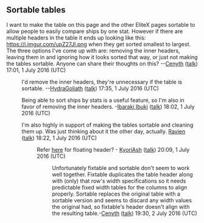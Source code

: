 == Sortable tables ==

I want to make the table on this page and the other EliteX pages sortable to allow people to easily compare ships by one stat. However if there are multiple headers in the table it ends up looking like this: https://i.imgur.com/upZ27JI.png when they get sorted smallest to largest. The three options I've come up with are: removing the inner headers, leaving them in and ignoring how it looks sorted that way, or just not making the tables sortable. Anyone can share their thoughts on this? --[[User:Cenyth|Cenyth]] ([[User talk:Cenyth|talk]]) 17:01, 1 July 2016 (UTC)

:I'd remove the inner headers, they're unnecessary if the table is sortable. --[[User:HydraGoliath|HydraGoliath]] ([[User talk:HydraGoliath|talk]]) 17:35, 1 July 2016 (UTC)

:Being able to sort ships by stats is a useful feature, so I'm also in favor of removing the inner headers. -[[User:IbarakiIbuki|Ibaraki Ibuki]] ([[User talk:IbarakiIbuki|talk]]) 18:02, 1 July 2016 (UTC)

:I'm also highly in support of making the tables sortable and cleaning them up. Was just thinking about it the other day, actually. [[User:Ravien|Ravien]] ([[User talk:Ravien|talk]]) 18:22, 1 July 2016 (UTC)
::Refer [[Ship list|here]] for floating header? - [[User:KyoriAsh|KyoriAsh]] ([[User talk:KyoriAsh|talk]]) 20:09, 1 July 2016 (UTC)
:::Unfortunately fixtable and sortable don't seem to work well together. Fixtable duplicates the table header along with (only) that row's width specifications so it needs predictable fixed width tables for the columns to align properly. Sortable replaces the original table with a sortable version and seems to discard any width values the original had, so fixtable's header doesn't align with the resulting table.-[[User:Cenyth|Cenyth]] ([[User talk:Cenyth|talk]]) 19:30, 2 July 2016 (UTC)